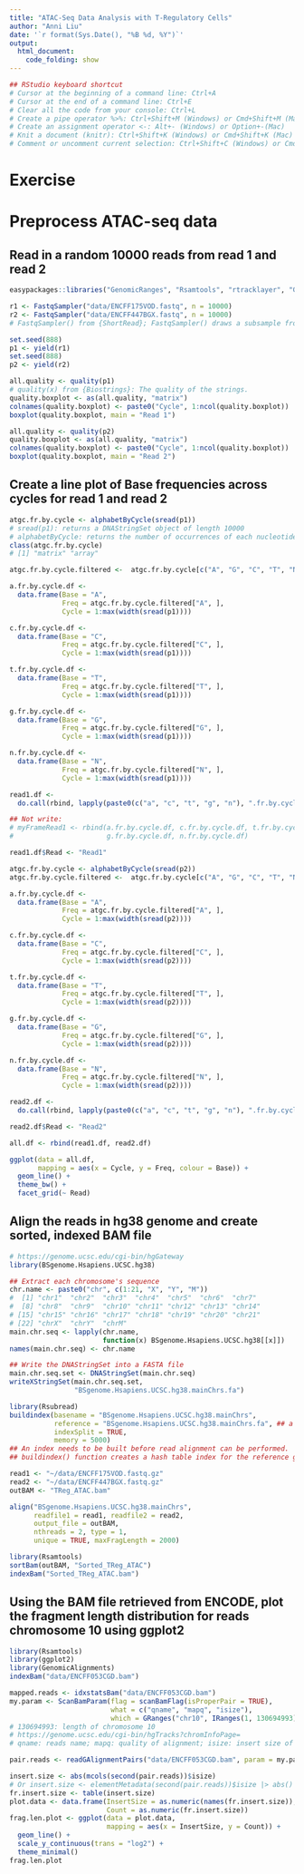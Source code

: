 ```yaml
---
title: "ATAC-Seq Data Analysis with T-Regulatory Cells"
author: "Anni Liu"
date: '`r format(Sys.Date(), "%B %d, %Y")`'
output: 
  html_document:
    code_folding: show
---
```


```r
## RStudio keyboard shortcut
# Cursor at the beginning of a command line: Ctrl+A
# Cursor at the end of a command line: Ctrl+E
# Clear all the code from your console: Ctrl+L
# Create a pipe operator %>%: Ctrl+Shift+M (Windows) or Cmd+Shift+M (Mac)
# Create an assignment operator <-: Alt+- (Windows) or Option+-(Mac) 
# Knit a document (knitr): Ctrl+Shift+K (Windows) or Cmd+Shift+K (Mac)
# Comment or uncomment current selection: Ctrl+Shift+C (Windows) or Cmd+Shift+C (Mac)
```

# Exercise
# Preprocess ATAC-seq data
## Read in a random 10000 reads from read 1 and read 2
```r
easypackages::libraries("GenomicRanges", "Rsamtools", "rtracklayer", "GenomicAlignments", "ShortRead", "ggplot2")

r1 <- FastqSampler("data/ENCFF175VOD.fastq", n = 10000)
r2 <- FastqSampler("data/ENCFF447BGX.fastq", n = 10000)
# FastqSampler() from {ShortRead}; FastqSampler() draws a subsample from a fastq file. yield() is the method used to extract the sample from the FastqSampler instance

set.seed(888)
p1 <- yield(r1)
set.seed(888)
p2 <- yield(r2)

all.quality <- quality(p1)
# quality(x) from {Biostrings}: The quality of the strings.
quality.boxplot <- as(all.quality, "matrix")
colnames(quality.boxplot) <- paste0("Cycle", 1:ncol(quality.boxplot))
boxplot(quality.boxplot, main = "Read 1")

all.quality <- quality(p2)
quality.boxplot <- as(all.quality, "matrix")
colnames(quality.boxplot) <- paste0("Cycle", 1:ncol(quality.boxplot))
boxplot(quality.boxplot, main = "Read 2")
```

## Create a line plot of Base frequencies across cycles for read 1 and read 2
```r
atgc.fr.by.cycle <- alphabetByCycle(sread(p1))
# sread(p1): returns a DNAStringSet object of length 10000
# alphabetByCycle: returns the number of occurrences of each nucleotide (e.g., A, T, G, C) across all cycles for the read 1
class(atgc.fr.by.cycle)
# [1] "matrix" "array" 

atgc.fr.by.cycle.filtered <-  atgc.fr.by.cycle[c("A", "G", "C", "T", "N"), ]

a.fr.by.cycle.df <-
  data.frame(Base = "A",
             Freq = atgc.fr.by.cycle.filtered["A", ],
             Cycle = 1:max(width(sread(p1))))

c.fr.by.cycle.df <-
  data.frame(Base = "C",
             Freq = atgc.fr.by.cycle.filtered["C", ],
             Cycle = 1:max(width(sread(p1))))

t.fr.by.cycle.df <-
  data.frame(Base = "T",
             Freq = atgc.fr.by.cycle.filtered["T", ],
             Cycle = 1:max(width(sread(p1))))

g.fr.by.cycle.df <-
  data.frame(Base = "G",
             Freq = atgc.fr.by.cycle.filtered["G", ],
             Cycle = 1:max(width(sread(p1))))

n.fr.by.cycle.df <-
  data.frame(Base = "N",
             Freq = atgc.fr.by.cycle.filtered["N", ],
             Cycle = 1:max(width(sread(p1))))

read1.df <-
  do.call(rbind, lapply(paste0(c("a", "c", "t", "g", "n"), ".fr.by.cycle.df"), get))

## Not write:  
# myFrameRead1 <- rbind(a.fr.by.cycle.df, c.fr.by.cycle.df, t.fr.by.cycle.df,
#                       g.fr.by.cycle.df, n.fr.by.cycle.df)

read1.df$Read <- "Read1"

atgc.fr.by.cycle <- alphabetByCycle(sread(p2))
atgc.fr.by.cycle.filtered <-  atgc.fr.by.cycle[c("A", "G", "C", "T", "N"), ]

a.fr.by.cycle.df <-
  data.frame(Base = "A",
             Freq = atgc.fr.by.cycle.filtered["A", ],
             Cycle = 1:max(width(sread(p2))))

c.fr.by.cycle.df <-
  data.frame(Base = "C",
             Freq = atgc.fr.by.cycle.filtered["C", ],
             Cycle = 1:max(width(sread(p2))))

t.fr.by.cycle.df <-
  data.frame(Base = "T",
             Freq = atgc.fr.by.cycle.filtered["T", ],
             Cycle = 1:max(width(sread(p2))))

g.fr.by.cycle.df <-
  data.frame(Base = "G",
             Freq = atgc.fr.by.cycle.filtered["G", ],
             Cycle = 1:max(width(sread(p2))))

n.fr.by.cycle.df <-
  data.frame(Base = "N",
             Freq = atgc.fr.by.cycle.filtered["N", ],
             Cycle = 1:max(width(sread(p2))))

read2.df <-
  do.call(rbind, lapply(paste0(c("a", "c", "t", "g", "n"), ".fr.by.cycle.df"), get))

read2.df$Read <- "Read2"

all.df <- rbind(read1.df, read2.df)

ggplot(data = all.df,
       mapping = aes(x = Cycle, y = Freq, colour = Base)) + 
  geom_line() +
  theme_bw() + 
  facet_grid(~ Read)
```

## Align the reads in hg38 genome and create sorted, indexed BAM file
```r
# https://genome.ucsc.edu/cgi-bin/hgGateway
library(BSgenome.Hsapiens.UCSC.hg38)

## Extract each chromosome's sequence
chr.name <- paste0("chr", c(1:21, "X", "Y", "M"))
#  [1] "chr1"  "chr2"  "chr3"  "chr4"  "chr5"  "chr6"  "chr7" 
#  [8] "chr8"  "chr9"  "chr10" "chr11" "chr12" "chr13" "chr14"
# [15] "chr15" "chr16" "chr17" "chr18" "chr19" "chr20" "chr21"
# [22] "chrX"  "chrY"  "chrM" 
main.chr.seq <- lapply(chr.name,
                       function(x) BSgenome.Hsapiens.UCSC.hg38[[x]])
names(main.chr.seq) <- chr.name

## Write the DNAStringSet into a FASTA file
main.chr.seq.set <- DNAStringSet(main.chr.seq)
writeXStringSet(main.chr.seq.set,
                "BSgenome.Hsapiens.UCSC.hg38.mainChrs.fa")

library(Rsubread)
buildindex(basename = "BSgenome.Hsapiens.UCSC.hg38.mainChrs",
           reference = "BSgenome.Hsapiens.UCSC.hg38.mainChrs.fa", ## a FASTA or gzipped FASTA file containing the sequences of all chromosomes and contigs
           indexSplit = TRUE,
           memory = 5000)
## An index needs to be built before read alignment can be performed. 
## buildindex() function creates a hash table index for the reference genome, which can then be used by Subread and Subjunc aligners for read alignment.

read1 <- "~/data/ENCFF175VOD.fastq.gz"
read2 <- "~/data/ENCFF447BGX.fastq.gz"
outBAM <- "TReg_ATAC.bam"

align("BSgenome.Hsapiens.UCSC.hg38.mainChrs",
      readfile1 = read1, readfile2 = read2,
      output_file = outBAM,
      nthreads = 2, type = 1,
      unique = TRUE, maxFragLength = 2000)

library(Rsamtools)
sortBam(outBAM, "Sorted_TReg_ATAC")
indexBam("Sorted_TReg_ATAC.bam")
```

## Using the BAM file retrieved from ENCODE, plot the fragment length distribution for reads chromosome 10 using ggplot2
```r
library(Rsamtools)
library(ggplot2)
library(GenomicAlignments)
indexBam("data/ENCFF053CGD.bam")

mapped.reads <- idxstatsBam("data/ENCFF053CGD.bam")
my.param <- ScanBamParam(flag = scanBamFlag(isProperPair = TRUE),
                         what = c("qname", "mapq", "isize"),
                         which = GRanges("chr10", IRanges(1, 130694993)))
# 130694993: length of chromosome 10
# https://genome.ucsc.edu/cgi-bin/hgTracks?chromInfoPage=
# qname: reads name; mapq: quality of alignment; isize: insert size of our fragment

pair.reads <- readGAlignmentPairs("data/ENCFF053CGD.bam", param = my.param)

insert.size <- abs(mcols(second(pair.reads))$isize)
# Or insert.size <- elementMetadata(second(pair.reads))$isize |> abs()
fr.insert.size <- table(insert.size)
plot.data <- data.frame(InsertSize = as.numeric(names(fr.insert.size)),
                        Count = as.numeric(fr.insert.size))
frag.len.plot <- ggplot(data = plot.data,
                        mapping = aes(x = InsertSize, y = Count)) + 
  geom_line() + 
  scale_y_continuous(trans = "log2") + 
  theme_minimal()
frag.len.plot
```
